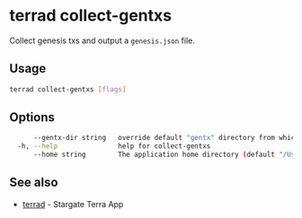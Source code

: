 # terrad collect-gentxs

Collect genesis txs and output a `genesis.json` file.

## Usage

```sh Terrad
terrad collect-gentxs [flags]
```

## Options

```sh Terrad
      --gentx-dir string   override default "gentx" directory from which collect and execute genesis transactions; default [--home]/config/gentx/
  -h, --help               help for collect-gentxs
      --home string        The application home directory (default "/Users/evan/.terra")
```

## See also

* [terrad](./terrad.mdx)	 - Stargate Terra App


